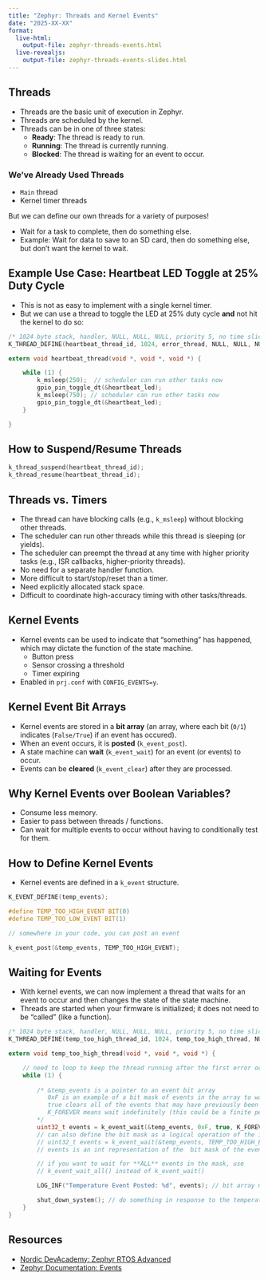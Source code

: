 ```yaml
---
title: "Zephyr: Threads and Kernel Events"
date: "2025-XX-XX"
format: 
  live-html: 
    output-file: zephyr-threads-events.html
  live-revealjs: 
    output-file: zephyr-threads-events-slides.html
---
```


## Threads

- Threads are the basic unit of execution in Zephyr.
- Threads are scheduled by the kernel.
- Threads can be in one of three states:
  - **Ready**: The thread is ready to run.
  - **Running**: The thread is currently running.
  - **Blocked**: The thread is waiting for an event to occur.

### We've Already Used Threads

- `Main` thread
- Kernel timer threads

But we can define our own threads for a variety of purposes!

- Wait for a task to complete, then do something else.
- Example: Wait for data to save to an SD card, then do something else, but
don't want the kernel to wait.

## Example Use Case: Heartbeat LED Toggle at 25% Duty Cycle

- This is not as easy to implement with a single kernel timer.
- But we can use a thread to toggle the LED at 25% duty cycle **and** not hit the kernel to do so:

```C
/* 1024 byte stack, handler, NULL, NULL, NULL, priority 5, no time slice, no delay */
K_THREAD_DEFINE(heartbeat_thread_id, 1024, error_thread, NULL, NULL, NULL, 5, 0, 0);

extern void heartbeat_thread(void *, void *, void *) {

    while (1) {
        k_msleep(250);  // scheduler can run other tasks now
        gpio_pin_toggle_dt(&heartbeat_led);
        k_msleep(750); // scheduler can run other tasks now
        gpio_pin_toggle_dt(&heartbeat_led);
    } 

}
```

## How to Suspend/Resume Threads

```C
k_thread_suspend(heartbeat_thread_id);
k_thread_resume(heartbeat_thread_id);
```

## Threads vs. Timers

- The thread can have blocking calls (e.g., `k_msleep`) without blocking other threads.
- The scheduler can run other threads while this thread is sleeping (or yields).
- The scheduler can preempt the thread at any time with higher priority tasks
(e.g., ISR callbacks, higher-priority threads).
- No need for a separate handler function.
- More difficult to start/stop/reset than a timer.
- Need explicitly allocated stack space.
- Difficult to coordinate high-accuracy timing with other tasks/threads.

## Kernel Events

- Kernel events can be used to indicate that "something" has happened, which may
dictate the function of the state machine.
  - Button press
  - Sensor crossing a threshold
  - Timer expiring
- Enabled in `prj.conf` with `CONFIG_EVENTS=y`.

## Kernel Event Bit Arrays

- Kernel events are stored in a **bit array** (an array, where each bit (`0/1`)
indicates (`False/True`) if an event has occured).
- When an event occurs, it is **posted** (`k_event_post`).
- A state machine can **wait** (`k_event_wait`) for an event (or events) to occur.
- Events can be **cleared** (`k_event_clear`) after they are processed.

## Why Kernel Events over Boolean Variables?

- Consume less memory.
- Easier to pass between threads / functions.
- Can wait for multiple events to occur without having to conditionally test for
them.

## How to Define Kernel Events

- Kernel events are defined in a `k_event` structure.

```C
K_EVENT_DEFINE(temp_events);

#define TEMP_TOO_HIGH_EVENT BIT(0)
#define TEMP_TOO_LOW_EVENT BIT(1)

// somewhere in your code, you can post an event

k_event_post(&temp_events, TEMP_TOO_HIGH_EVENT);
```

## Waiting for Events

- With kernel events, we can now implement a thread that waits for an event to
occur and then changes the state of the state machine.  
- Threads are started when your firmware is initialized; it does not need to be
"called" (like a function).

```C
/* 1024 byte stack, handler, NULL, NULL, NULL, priority 5, no time slice, no delay */
K_THREAD_DEFINE(temp_too_high_thread_id, 1024, temp_too_high_thread, NULL, NULL, NULL, 5, 0, 0);

extern void temp_too_high_thread(void *, void *, void *) {

    // need to loop to keep the thread running after the first error occurs
    while (1) {
        
        /* &temp_events is a pointer to an event bit array
           0xF is an example of a bit mask of events in the array to wait for - any, not all
           true clears all of the events that may have previously been posted before waiting
           K_FOREVER means wait indefinitely (this could be a finite period of time instead) 
        */
        uint32_t events = k_event_wait(&temp_events, 0xF, true, K_FOREVER);
        // can also define the bit mask as a logical operation of the individual bits
        // uint32_t events = k_event_wait(&temp_events, TEMP_TOO_HIGH_EVENT | TEMP_TOO_LOW EVENT, true, K_FOREVER);
        // events is an int representation of the  bit mask of the events that were posted

        // if you want to wait for **ALL** events in the mask, use
        // k_event_wait_all() instead of k_event_wait()

        LOG_INF("Temperature Event Posted: %d", events); // bit array mask output as an int

        shut_down_system(); // do something in response to the temperature event, like change states
    }
}
```

## Resources

- [Nordic DevAcademy: Zephyr RTOS Advanced](https://academy.nordicsemi.com/courses/nrf-connect-sdk-intermediate/lessons/lesson-1-zephyr-rtos-advanced/)
- [Zephyr Documentation: Events](https://docs.zephyrproject.org/latest/kernel/services/synchronization/events.html#events)